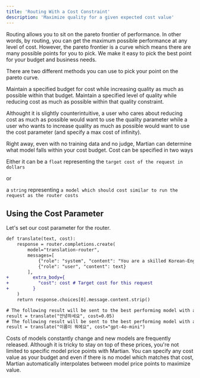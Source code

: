 ```yaml
---
title: 'Routing With a Cost Constraint'
description: 'Maximize quality for a given expected cost value'
---
```


Routing allows you to sit on the pareto frontier of performance. In other words, by routing, you can get the maximum possible performance at any level of cost. However, the pareto frontier is a curve which means there are many possible points for you to pick. We make it easy to pick the best point for your budget and business needs.

There are two different methods you can use to pick your point on the pareto curve.

<CardGroup cols={2}>
  <Card title="Cost" icon="money-bill">
    Maintain a specified budget for cost while increasing quality as much as possible within that budget.
  </Card>
  <Card title="Quality" icon="star">
    Maintain a specified level of quality while reducing cost as much as possible within that quality constraint.
  </Card>
</CardGroup>

Althought it is slightly counterintuitive, a user who cares about reducing cost as much as possible would want to use the quality parameter while a user who wants to increase quality as much as possible would want to use the cost parameter (and specify a max cost of infinity).

Right away, even with no training data and no judge, Martian can determine what model falls within your cost budget. Cost can be specified in two ways

Either it can be a 
`float` representing the `target cost of the request in dollars` 

or 

a `string` representing `a model which should cost similar to run the request as the router costs`

## Using the Cost Parameter
Let's set our cost parameter for the router.

```diff app.py
def translate(text, cost):    
    response = router.completions.create(
        model="translation-router",
        messages=[
            {"role": "system", "content": "You are a skilled Korean-English translator."},
            {"role": "user", "content": text}
        ],
+         extra_body={
+           "cost": cost # Target cost for this request
+         }
    )
    return response.choices[0].message.content.strip()

# The following result will be sent to the best performing model with an expected cost equal or below 5 cents or less
result = translate("안녕하세요", cost=0.05)
# The following result will be sent to the best performing model with an expected cost equal or below gpt-4o-mini price
result = translate("이름이 뭐에요", cost="gpt-4o-mini")
```

<Note>
  Costs of models constantly change and new models are frequently released. Although it is tricky to stay on top of these prices, you're not limited to specific model price points with Martian. You can specify any cost value as your budget and even if there is no model which matches that cost, Martian automatically interpolates between model price points to maximize value.
</Note>